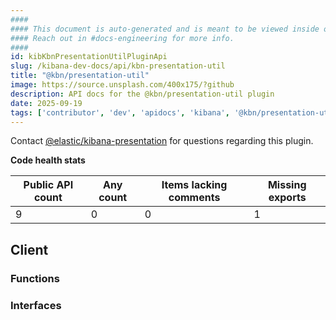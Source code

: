 ```yaml
---
####
#### This document is auto-generated and is meant to be viewed inside our experimental, new docs system.
#### Reach out in #docs-engineering for more info.
####
id: kibKbnPresentationUtilPluginApi
slug: /kibana-dev-docs/api/kbn-presentation-util
title: "@kbn/presentation-util"
image: https://source.unsplash.com/400x175/?github
description: API docs for the @kbn/presentation-util plugin
date: 2025-09-19
tags: ['contributor', 'dev', 'apidocs', 'kibana', '@kbn/presentation-util']
---
```




Contact [@elastic/kibana-presentation](https://github.com/orgs/elastic/teams/kibana-presentation) for questions regarding this plugin.

**Code health stats**

| Public API count  | Any count | Items lacking comments | Missing exports |
|-------------------|-----------|------------------------|-----------------|
| 9 | 0 | 0 | 1 |

## Client

### Functions
<DocDefinitionList data={kbnPresentationUtilObj.client.functions}/>

### Interfaces
<DocDefinitionList data={kbnPresentationUtilObj.client.interfaces}/>

